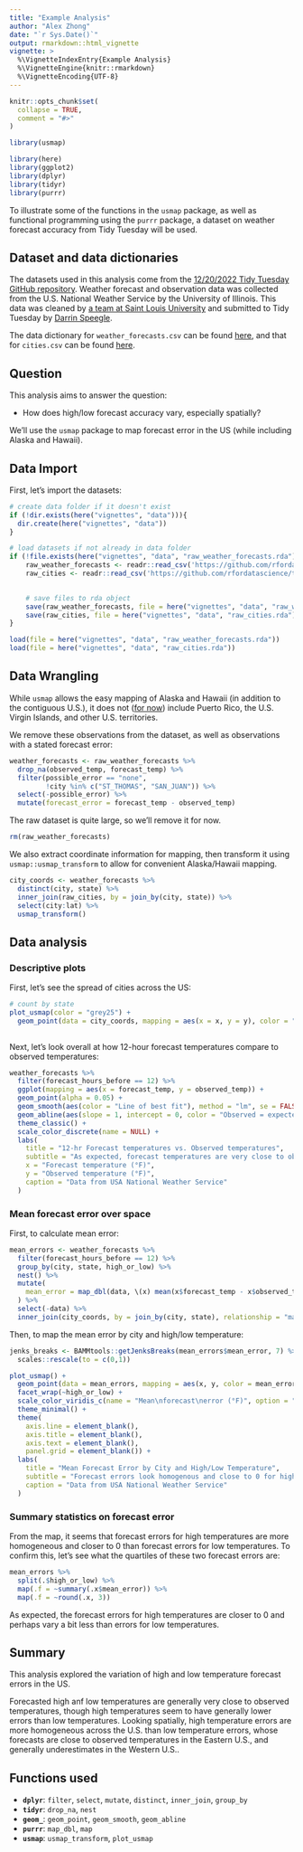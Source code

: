 ```yaml
---
title: "Example Analysis"
author: "Alex Zhong"
date: "`r Sys.Date()`"
output: rmarkdown::html_vignette
vignette: >
  %\VignetteIndexEntry{Example Analysis}
  %\VignetteEngine{knitr::rmarkdown}
  %\VignetteEncoding{UTF-8}
---
```


```r
knitr::opts_chunk$set(
  collapse = TRUE,
  comment = "#>"
)
```

```r
library(usmap)

library(here)
library(ggplot2)
library(dplyr)
library(tidyr)
library(purrr)
```

To illustrate some of the functions in the `usmap` package, as well as functional programming using the `purrr` package, a dataset on weather forecast accuracy from Tidy Tuesday will be used.

## Dataset and data dictionaries
The datasets used in this analysis come from the [12/20/2022 Tidy Tuesday GitHub repository](https://github.com/rfordatascience/tidytuesday/tree/master/data/2022/2022-12-20). Weather forecast and observation data was collected from the U.S. National Weather Service by the University of Illinois. This data was cleaned by [a team at Saint Louis University](https://github.com/speegled/weather_forecasts) and submitted to Tidy Tuesday by [Darrin Speegle](https://github.com/speegled).

The data dictionary for `weather_forecasts.csv` can be found [here](https://github.com/rfordatascience/tidytuesday/tree/master/data/2022/2022-12-20#weather_forecastscsv), and that for `cities.csv` can be found [here](https://github.com/rfordatascience/tidytuesday/tree/master/data/2022/2022-12-20#citiescsv).

## Question
This analysis aims to answer the question:

* How does high/low forecast accuracy vary, especially spatially?

We'll use the `usmap` package to map forecast error in the US (while including Alaska and Hawaii).

## Data Import
First, let's import the datasets: 
```r
# create data folder if it doesn't exist
if (!dir.exists(here("vignettes", "data"))){
  dir.create(here("vignettes", "data"))
}

# load datasets if not already in data folder
if (!file.exists(here("vignettes", "data", "raw_weather_forecasts.rda"))) {
    raw_weather_forecasts <- readr::read_csv('https://github.com/rfordatascience/tidytuesday/raw/master/data/2022/2022-12-20/weather_forecasts.csv')
    raw_cities <- readr::read_csv('https://github.com/rfordatascience/tidytuesday/raw/master/data/2022/2022-12-20/cities.csv')
    

    # save files to rda object
    save(raw_weather_forecasts, file = here("vignettes", "data", "raw_weather_forecasts.rda"))
    save(raw_cities, file = here("vignettes", "data", "raw_cities.rda"))
}

load(file = here("vignettes", "data", "raw_weather_forecasts.rda"))
load(file = here("vignettes", "data", "raw_cities.rda"))
```

## Data Wrangling
While `usmap` allows the easy mapping of Alaska and Hawaii (in addition to the contiguous U.S.), it does not ([for now](https://github.com/pdil/usmap/issues/20)) include Puerto Rico, the U.S. Virgin Islands, and other U.S. territories. 

We remove these observations from the dataset, as well as observations with a stated forecast error:
```r
weather_forecasts <- raw_weather_forecasts %>% 
  drop_na(observed_temp, forecast_temp) %>% 
  filter(possible_error == "none",
         !city %in% c("ST_THOMAS", "SAN_JUAN")) %>% 
  select(-possible_error) %>% 
  mutate(forecast_error = forecast_temp - observed_temp)
```

The raw dataset is quite large, so we'll remove it for now.
```r
rm(raw_weather_forecasts)
```

We also extract coordinate information for mapping, then transform it using `usmap::usmap_transform` to allow for convenient Alaska/Hawaii mapping.
```r
city_coords <- weather_forecasts %>% 
  distinct(city, state) %>% 
  inner_join(raw_cities, by = join_by(city, state)) %>% 
  select(city:lat) %>% 
  usmap_transform()
```

## Data analysis

### Descriptive plots
First, let's see the spread of cities across the US:
```r
# count by state
plot_usmap(color = "grey25") +
  geom_point(data = city_coords, mapping = aes(x = x, y = y), color = "red")
  
```

Next, let's look overall at how 12-hour forecast temperatures compare to observed temperatures:
```r
weather_forecasts %>% 
  filter(forecast_hours_before == 12) %>% 
  ggplot(mapping = aes(x = forecast_temp, y = observed_temp)) +
  geom_point(alpha = 0.05) +
  geom_smooth(aes(color = "Line of best fit"), method = "lm", se = FALSE) +
  geom_abline(aes(slope = 1, intercept = 0, color = "Observed = expected"), linetype = "dashed") +
  theme_classic() +
  scale_color_discrete(name = NULL) +
  labs(
    title = "12-hr Forecast temperatures vs. Observed temperatures",
    subtitle = "As expected, forecast temperatures are very close to observed temperatures",
    x = "Forecast temperature (°F)",
    y = "Observed temperature (°F)",
    caption = "Data from USA National Weather Service"
  )
```

### Mean forecast error over space

First, to calculate mean error:
```r
mean_errors <- weather_forecasts %>% 
  filter(forecast_hours_before == 12) %>% 
  group_by(city, state, high_or_low) %>% 
  nest() %>% 
  mutate(
    mean_error = map_dbl(data, \(x) mean(x$forecast_temp - x$observed_temp))
  ) %>% 
  select(-data) %>% 
  inner_join(city_coords, by = join_by(city, state), relationship = "many-to-one")

```

Then, to map the mean error by city and high/low temperature:
```r
jenks_breaks <- BAMMtools::getJenksBreaks(mean_errors$mean_error, 7) %>%
  scales::rescale(to = c(0,1))

plot_usmap() +
  geom_point(data = mean_errors, mapping = aes(x, y, color = mean_error)) +
  facet_wrap(~high_or_low) +
  scale_color_viridis_c(name = "Mean\nforecast\nerror (°F)", option = "C", values = jenks_breaks) +
  theme_minimal() +
  theme(
    axis.line = element_blank(),
    axis.title = element_blank(),
    axis.text = element_blank(),
    panel.grid = element_blank()) +
  labs(
    title = "Mean Forecast Error by City and High/Low Temperature",
    subtitle = "Forecast errors look homogenous and close to 0 for high temperatures,\nand are lower in the West for low temperatures ",
    caption = "Data from USA National Weather Service"
  )
```

### Summary statistics on forecast error

From the map, it seems that forecast errors for high temperatures are more homogeneous and closer to 0 than forecast errors for low temperatures. To confirm this, let's see what the quartiles of these two forecast errors are:

```r
mean_errors %>% 
  split(.$high_or_low) %>% 
  map(.f = ~summary(.x$mean_error)) %>% 
  map(.f = ~round(.x, 3))
```
As expected, the forecast errors for high temperatures are closer to 0 and perhaps vary a bit less than errors for low temperatures.

## Summary
This analysis explored the variation of high and low temperature forecast errors in the US. 

Forecasted high anf low temperatures are generally very close to observed temperatures, though high temperatures seem to have generally lower errors than low temperatures. Looking spatially, high temperature errors are more homogeneous across the U.S. than low temperature errors, whose forecasts are close to observed temperatures in the Eastern U.S., and generally underestimates in the Western U.S..

## Functions used

* **`dplyr`**: `filter`, `select`, `mutate`, `distinct`, `inner_join`, `group_by`
* **`tidyr`**: `drop_na`, `nest`
* **`geom_`**: `geom_point`, `geom_smooth`, `geom_abline`
* **`purrr`**: `map_dbl`, `map`
* **`usmap`**: `usmap_transform`, `plot_usmap`
